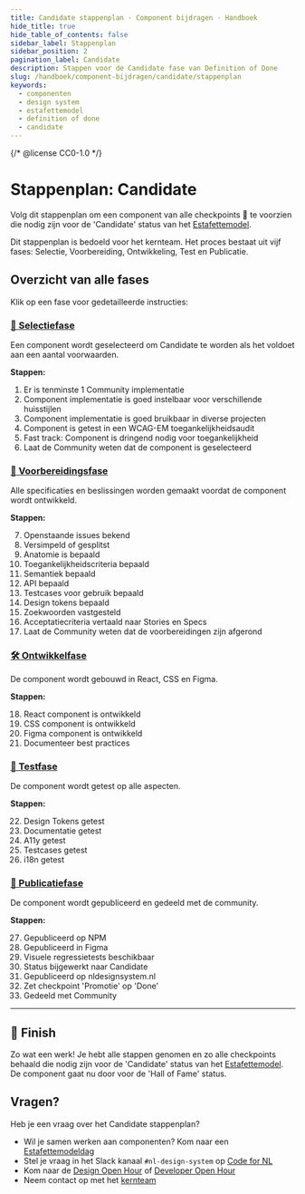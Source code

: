 ```yaml
---
title: Candidate stappenplan · Component bijdragen · Handboek
hide_title: true
hide_table_of_contents: false
sidebar_label: Stappenplan
sidebar_position: 2
pagination_label: Candidate
description: Stappen voor de Candidate fase van Definition of Done
slug: /handboek/component-bijdragen/candidate/stappenplan
keywords:
  - componenten
  - design system
  - estafettemodel
  - definition of done
  - candidate
---
```


{/* @license CC0-1.0 */}

# Stappenplan: Candidate

Volg dit stappenplan om een component van alle checkpoints 🚩 te voorzien die nodig zijn voor de 'Candidate' status van het [Estafettemodel](https://www.nldesignsystem.nl/componenten/definition-of-done).

Dit stappenplan is bedoeld voor het kernteam. Het proces bestaat uit vijf fases: Selectie, Voorbereiding, Ontwikkeling, Test en Publicatie.

## Overzicht van alle fases

Klik op een fase voor gedetailleerde instructies:

### [🎉 Selectiefase](/handboek/component-bijdragen/candidate/selectiefase)

Een component wordt geselecteerd om Candidate te worden als het voldoet aan een aantal voorwaarden.

**Stappen:**

1. Er is tenminste 1 Community implementatie
2. Component implementatie is goed instelbaar voor verschillende huisstijlen
3. Component implementatie is goed bruikbaar in diverse projecten
4. Component is getest in een WCAG-EM toegankelijkheidsaudit
5. Fast track: Component is dringend nodig voor toegankelijkheid
6. Laat de Community weten dat de component is geselecteerd

### [📝 Voorbereidingsfase](/handboek/component-bijdragen/candidate/voorbereidingsfase)

Alle specificaties en beslissingen worden gemaakt voordat de component wordt ontwikkeld.

**Stappen:**

7. Openstaande issues bekend
8. Versimpeld of gesplitst
9. Anatomie is bepaald
10. Toegankelijkheidscriteria bepaald
11. Semantiek bepaald
12. API bepaald
13. Testcases voor gebruik bepaald
14. Design tokens bepaald
15. Zoekwoorden vastgesteld
16. Acceptatiecriteria vertaald naar Stories en Specs
17. Laat de Community weten dat de voorbereidingen zijn afgerond

### [🛠️ Ontwikkelfase](/handboek/component-bijdragen/candidate/ontwikkelfase)

De component wordt gebouwd in React, CSS en Figma.

**Stappen:**

18. React component is ontwikkeld
19. CSS component is ontwikkeld
20. Figma component is ontwikkeld
21. Documenteer best practices

### [🧪 Testfase](/handboek/component-bijdragen/candidate/testfase)

De component wordt getest op alle aspecten.

**Stappen:**

22. Design Tokens getest
23. Documentatie getest
24. A11y getest
25. Testcases getest
26. i18n getest

### [🚀 Publicatiefase](/handboek/component-bijdragen/candidate/publicatiefase)

De component wordt gepubliceerd en gedeeld met de community.

**Stappen:**

27. Gepubliceerd op NPM
28. Gepubliceerd in Figma
29. Visuele regressietests beschikbaar
30. Status bijgewerkt naar Candidate
31. Gepubliceerd op nldesignsystem.nl
32. Zet checkpoint 'Promotie' op 'Done'
33. Gedeeld met Community

---

## 🏁 Finish

Zo wat een werk! Je hebt alle stappen genomen en zo alle checkpoints behaald die nodig zijn voor de 'Candidate' status van het [Estafettemodel](https://www.nldesignsystem.nl/componenten/definition-of-done). De component gaat nu door voor de 'Hall of Fame' status.

## Vragen?

Heb je een vraag over het Candidate stappenplan?

- Wil je samen werken aan componenten? Kom naar een [Estafettemodeldag](/community/events/estafettemodeldag)
- Stel je vraag in het Slack kanaal `#nl-design-system` op [Code for NL](https://praatmee.codefor.nl/)
- Kom naar de [Design Open Hour](/events/design-open-hour) of [Developer Open Hour](/events/developer-open-hour)
- Neem contact op met het [kernteam](/project/kernteam)
